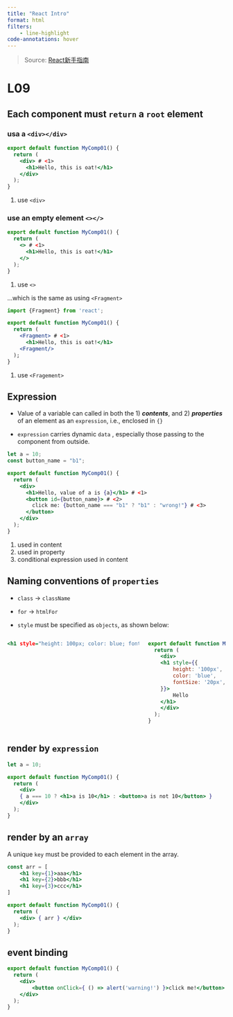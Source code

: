```yaml
---
title: "React Intro"
format: html
filters:
    - line-highlight
code-annotations: hover
---
```


> Source: [React新手指南](https://www.youtube.com/playlist?list=PLtKLDYAuxSmNll1mERscxZWvenYtYbwqo)

# L09

## Each component must `return` a `root` element

### usa a `<div></div>`

```.jsx
export default function MyComp01() {
  return (
    <div> # <1>
      <h1>Hello, this is oat!</h1>
    </div>
  );
}
```
1. use `<div>`

### use an empty element `<></>`

```.jsx
export default function MyComp01() {
  return (
    <> # <1>
      <h1>Hello, this is oat!</h1>
    </>
  );
}
```
1. use `<>`

...which is the same as using `<Fragment>`

```.jsx
import {Fragment} from 'react';

export default function MyComp01() {
  return (
    <Fragment> # <1>
      <h1>Hello, this is oat!</h1>
    <Fragment/>
  );
}
```
1. use `<Fragement>`


## Expression

- Value of a variable can called in both the 1) ***contents***, and 2) ***properties*** of an element as an `expression`, i.e., enclosed in `{}`

- `expression` carries dynamic `data` , especially those passing to the component from outside.

```.jsx
let a = 10;
const button_name = "b1";

export default function MyComp01() {
  return (
    <div>
      <h1>Hello, value of a is {a}</h1> # <1>
      <button id={button_name}> # <2>
        click me: {button_name === "b1" ? "b1" : "wrong!"} # <3>
      </button>
    </div>
  );
}
```
1. used in content
2. used in property
3. conditional expression used in content


## Naming conventions of `properties`

- `class` -> `className`

- `for` -> `htmlFor`

- `style` must be specified as `objects`, as shown below:

::::{.columns .column-page layout-ncol="2"}
::: column
```.html
<h1 style="height: 100px; color: blue; font-size: 20px"></h1>
```
:::
::: column
```.jsx
export default function MyComp01() {
  return (
    <div>
    <h1 style={{
        height: '100px',
        color: 'blue',
        fontSize: '20px',
    }}>
        Hello
    </h1>
    </div>
  );
}
```
:::
::::


## render by `expression`

```.jsx
let a = 10;

export default function MyComp01() {
  return (
    <div>
    { a === 10 ? <h1>a is 10</h1> : <button>a is not 10</button> } 
    </div>
  );
}
```


## render by an `array`

:::{.callout-note}
A unique `key` must be provided to each element in the array.
:::

```.jsx
const arr = [
    <h1 key={1}>aaa</h1>
    <h1 key={2}>bbb</h1>
    <h1 key={3}>ccc</h1>
]

export default function MyComp01() {
  return (
    <div> { arr } </div>
  );
}
```


## event binding

```.jsx
export default function MyComp01() {
  return (
    <div>
        <button onClick={ () => alert('warning!') }>click me!</button>
    </div>
  );
}
```
